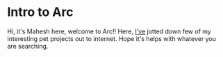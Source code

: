 # Intro to Arc
 
Hi, it's Mahesh here, welcome to Arc!! Here, [I've](https://www.linkedin.com/in/maheshraj-r-p-37689b164/) jotted down few of my interesting pet projects out to internet. Hope it's helps with whatever you are searching.
